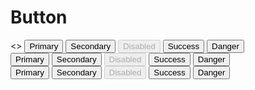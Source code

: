 
<Meta title="Forms|Button" component={Button} />

# Button

<Preview>
  <Story name="All">
    <>
      <Button color="primary">Primary</Button>
      <Button color="secondary">Secondary</Button>
      <Button color="secondary" disabled>
        Disabled
      </Button>
      <Button color="success">Success</Button>
      <Button color="danger">Danger</Button>
      <br />
      <Button variant="inverted" color="primary">
        Primary
      </Button>
      <Button variant="inverted" color="secondary">
        Secondary
      </Button>
      <Button variant="inverted" color="secondary" disabled>
        Disabled
      </Button>
      <Button variant="inverted" color="success">
        Success
      </Button>
      <Button variant="inverted" color="danger">
        Danger
      </Button>
      <br />
      <Button variant="flat" color="primary">
        Primary
      </Button>
      <Button variant="flat" color="secondary">
        Secondary
      </Button>
      <Button variant="flat" color="secondary" disabled>
        Disabled
      </Button>
      <Button variant="flat" color="success">
        Success
      </Button>
      <Button variant="flat" color="danger">
        Danger
      </Button>
      <br />
    </>
  </Story>
</Preview>

<Props of={Button} />
